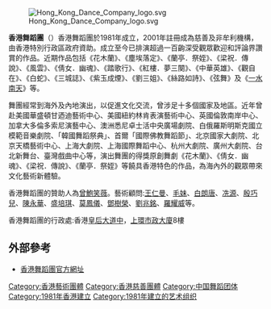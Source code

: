 [[File:Hong_Kong_Dance_Company_logo.svg|thumb]]

'''香港舞蹈團'''（{{lang-en|'''Hong Kong Dance Company'''}}）香港舞蹈團於1981年成立，2001年註冊成為慈善及非牟利機構，由香港特別行政區政府資助。成立至今已排演超過一百齣深受觀眾歡迎和評論界讚賞的作品。近期作品包括《花木蘭》、《塵埃落定》、《蘭亭．祭姪》、《梁祝．傳說》、《風雲》、《倩女．幽魂》、《踏歌行》、《紅樓．夢三闋》、《中華英雄》、《觀自在》、《白蛇》、《三城誌》、《紫玉成煙》、《劉三姐》、《絲路如詩》、《弦舞》及《[[一水南天|一水南天]]》等。

舞團經常到海外及內地演出，以促進文化交流，曾涉足十多個國家及地區。近年曾赴美國華盛頓甘迺迪藝術中心、美國紐約林肯表演藝術中心、英國倫敦南岸中心、加拿大多倫多索尼演藝中心、澳洲悉尼卓士活中央廣場劇院、白俄羅斯明斯克國立模範音樂劇院、「韓國舞蹈祭典」、首爾「國際佛教舞蹈節」、北京國家大劇院、北京天橋藝術中心、上海大劇院、上海國際舞蹈中心、杭州大劇院、廣州大劇院、台北新舞台、臺灣戲曲中心等，演出舞團的得獎原創舞劇《花木蘭》、《倩女．幽魂》、《梁祝．傳說》、《蘭亭．祭姪》等饒具香港特色的作品，為海內外的觀眾帶來文化藝術新體驗。 

香港舞蹈團的贊助人為[[鮑笑薇|曾鮑笑薇]]。藝術顧問:[[王仁曼|王仁曼]]、[[毛妹|毛妹]]、[[白朗唐|白朗唐]]、[[冼源|冼源]]、[[殷巧兒|殷巧兒]]、[[陳永華|陳永華]]、[[盛培琪|盛培琪]]、[[莫鳳儀|莫鳳儀]]、[[鄧樹榮|鄧樹榮]]、[[劉兆銘|劉兆銘]]、[[羅耀威|羅耀威]]等。 

香港舞蹈團的行政處:香港[[皇后大道中|皇后大道中]]，[[上環市政大廈|上環市政大廈]]8樓

== 外部參考 ==
* [http://www.hkdance.com/ 香港舞蹈團官方網址]

[[Category:香港藝術團體|Category:香港藝術團體]]
[[Category:香港慈善團體|Category:香港慈善團體]]
[[Category:中国舞蹈团体|Category:中国舞蹈团体]]
[[Category:1981年香港建立|Category:1981年香港建立]]
[[Category:1981年建立的艺术组织|Category:1981年建立的艺术组织]]
{{HK-cult-stub}}